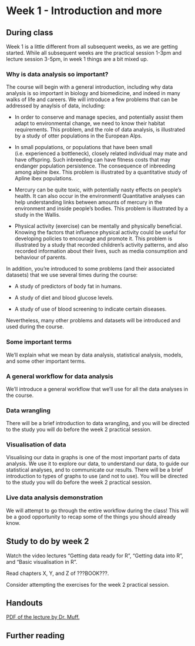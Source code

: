 # Week 1  - Introduction and more {-}

## During class {-}

Week 1 is a little different from all subsequent weeks, as we are getting started. While all subsequent weeks are the practical session 1-3pm and lecture session 3-5pm, in week 1 things are a bit mixed up.

### Why is data analysis so important? {-}

The course will begin with a general introduction, including why data analysis is so important in biology and biomedicine, and indeed in many walks of life and careers. We will introduce a few problems that can be addressed by anaylsis of data, including:

* In order to conserve and manage species, and potentially assist them adapt to environmental change, we need to know their habitat requirements. This problem, and the role of data analysis, is illustrated by a study of otter populations in the European Alps.

* In small populations, or populations that have been small (i.e. experienced a bottleneck), closely related individual may mate and have offspring. Such inbreeding can have fitness costs that may endanger population persistence. The consequence of inbreeding among alpine ibex. This problem is illustrated by a quantitative study of Apline ibex populations.

* Mercury can be quite toxic, with potentially nasty effects on people's health. It can also occur in the environmentl Quantitative analyses can help understanding links between amounts of mercury in the environment and inside people's bodies. This problem is illustrated by a study in the Wallis.

* Physical activity (exercise) can be mentally and physically beneficial. Knowing the factors that influence physical activity could be useful for developing policies to encourage and promote it. This problem is illustrated by a study that recorded children's activity patterns, and also recorded information about their lives, such as media consumption and behaviour of parents.

In addition, you're introduced to some problems (and their associated datasets) that we use several times during the course:

* A study of predictors of body fat in humans.

* A study of diet and blood glucose levels.

* A study of use of blood screening to indicate certain diseases.

Nevertheless, many other problems and datasets will be introduced and used during the course.


### Some important terms {-}

We'll explain what we mean by data analysis, statistical analysis, models, and some other important terms.


### A general workflow for data analysis {-}

We'll introduce a general workflow that we'll use for all the data analyses in the course.


### Data wrangling {-}

There will be a brief introduction to data wrangling, and you will be directed to the study you will do before the week 2 practical session.

### Visualisation of data  {-}

Visualising our data in graphs is one of the most important parts of data analysis. We use it to explore our data, to understand our data, to guide our statistical analyses, and to communicate our results. There will be a brief introduction to types of graphs to use (and not to use). You will be directed to the study you will do before the week 2 practical session.

### Live data analysis demonstration {-}

We will attempt to go through the entire workflow during the class! This will be a good opportunity to recap some of the things you should already know.


## Study to do by week 2 {-}

Watch the video lectures "Getting data ready for R", "Getting data into R", and "Basic visualisation in R".

Read chapters X, Y, and Z of ???BOOK???.

Consider attempting the exercises for the week 2 practical session.


## Handouts {-}

[PDF of the lecture by Dr. Muff.](https://github.com/opetchey/BIO144/raw/master/lectures/week1/Bio144_2017_week1.pdf)

## Further reading {-}


